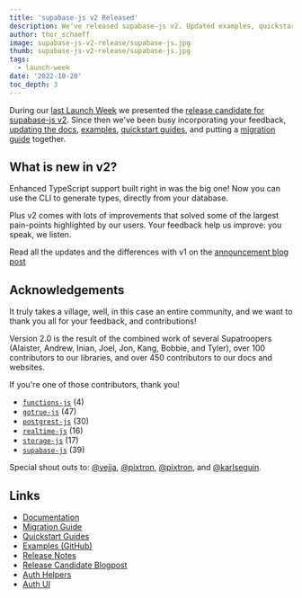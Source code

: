 ```yaml
---
title: 'supabase-js v2 Released'
description: We've released supabase-js v2. Updated examples, quickstarts, and an improved experience.
author: thor_schaeff
image: supabase-js-v2-release/supabase-js.jpg 
thumb: supabase-js-v2-release/supabase-js.jpg
tags:
  - launch-week
date: '2022-10-20'
toc_depth: 3
---
```


During our [last Launch Week](/launch-week) we presented the [release candidate for supabase-js v2](/blog/supabase-js-v2). Since then we've been busy incorporating your feedback, [updating the docs](/docs/reference/javascript/), [examples](https://github.com/supabase/supabase/tree/master/examples), [quickstart guides](/docs/guides/with-nextjs), and putting a [migration guide](/docs/reference/javascript/upgrade-guide) together.

## What is new in v2?

Enhanced TypeScript support built right in was the big one! Now you can use the CLI to generate types, directly from your database. 

Plus v2 comes with lots of improvements that solved some of the largest pain-points highlighted by our users. Your feedback help us improve: you speak, we listen. 

Read all the updates and the differences with v1 on the [announcement blog post](/blog/supabase-js-v2)

## Acknowledgements  

It truly takes a village, well, in this case an entire community, and we want to thank you all for your feedback, and contributions!

Version 2.0 is the result of the combined work of several Supatroopers (Alaister, Andrew, Inian, Joel, Jon, Kang, Bobbie, and Tyler), over 100 contributors to our libraries, and over 450 contributors to our docs and websites.

If you're one of those contributors, thank you!

- [`functions-js`](https://github.com/supabase/functions-js/graphs/contributors) (4)
- [`gotrue-js`](https://github.com/supabase/gotrue-js/graphs/contributors) (47)
- [`postgrest-js`](https://github.com/supabase/postgrest-js/graphs/contributors) (30)
- [`realtime-js`](https://github.com/supabase/realtime-js/graphs/contributors) (16)
- [`storage-js`](https://github.com/supabase/storage-js/graphs/contributors) (17)
- [`supabase-js`](https://github.com/supabase/supabase-js/graphs/contributors) (39)

Special shout outs to: [@vejja](https://github.com/vejja), [@pixtron](https://github.com/pixtron), [@pixtron](https://github.com/pixtron), and [@karlseguin](https://github.com/karlseguin).

## Links

- [Documentation](/docs/reference/javascript)
- [Migration Guide](/docs/reference/javascript/upgrade-guide)
- [Quickstart Guides](/docs/guides/with-nextjs)
- [Examples (GitHub)](https://github.com/supabase/supabase/tree/master/examples)
- [Release Notes](/docs/reference/javascript/release-notes)
- [Release Candidate Blogpost](/blog/supabase-js-v2)
- [Auth Helpers](/docs/guides/auth/auth-helpers/)
- [Auth UI](https://supabase.com/docs/guides/auth/auth-helpers/auth-ui)
